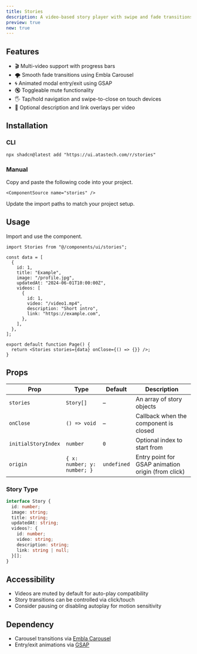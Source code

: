 ```yaml
---
title: Stories
description: A video-based story player with swipe and fade transitions, featuring GSAP animations and touch controls.
preview: true
new: true
---
```


<ComponentTabs name="stories-demo" />

## Features

- 🎬 Multi-video support with progress bars
- 🌪️ Smooth fade transitions using Embla Carousel
- 🌀 Animated modal entry/exit using GSAP
- 🔇 Toggleable mute functionality
- 🖐️ Tap/hold navigation and swipe-to-close on touch devices
- 🔗 Optional description and link overlays per video

## Installation

### CLI

```package-install
npx shadcn@latest add "https://ui.atastech.com/r/stories"
```

### Manual

<Steps>

  <Step>
    Copy and paste the following code into your project.

    <ComponentSource name="stories" />

  </Step>
  
  <Step>Update the import paths to match your project setup.</Step>

</Steps>

## Usage

Import and use the component.

```tsx
import Stories from "@/components/ui/stories";

const data = [
  {
    id: 1,
    title: "Example",
    image: "/profile.jpg",
    updatedAt: "2024-06-01T10:00:00Z",
    videos: [
      {
        id: 1,
        video: "/video1.mp4",
        description: "Short intro",
        link: "https://example.com",
      },
    ],
  },
];

export default function Page() {
  return <Stories stories={data} onClose={() => {}} />;
}
```

## Props

| Prop                | Type                          | Default     | Description                                           |
|---------------------|-------------------------------|-------------|-------------------------------------------------------|
| `stories`           | `Story[]`                     | –           | An array of story objects                             |
| `onClose`           | `() => void`                  | –           | Callback when the component is closed                 |
| `initialStoryIndex` | `number`                      | `0`         | Optional index to start from                          |
| `origin`            | `{ x: number; y: number; }`   | `undefined` | Entry point for GSAP animation origin (from click)    |

### Story Type

```ts
interface Story {
  id: number;
  image: string;
  title: string;
  updatedAt: string;
  videos?: {
    id: number;
    video: string;
    description: string;
    link: string | null;
  }[];
}
```

## Accessibility

- Videos are muted by default for auto-play compatibility
- Story transitions can be controlled via click/touch
- Consider pausing or disabling autoplay for motion sensitivity

## Dependency

- Carousel transitions via [Embla Carousel](https://www.embla-carousel.com/)
- Entry/exit animations via [GSAP](https://gsap.com/)